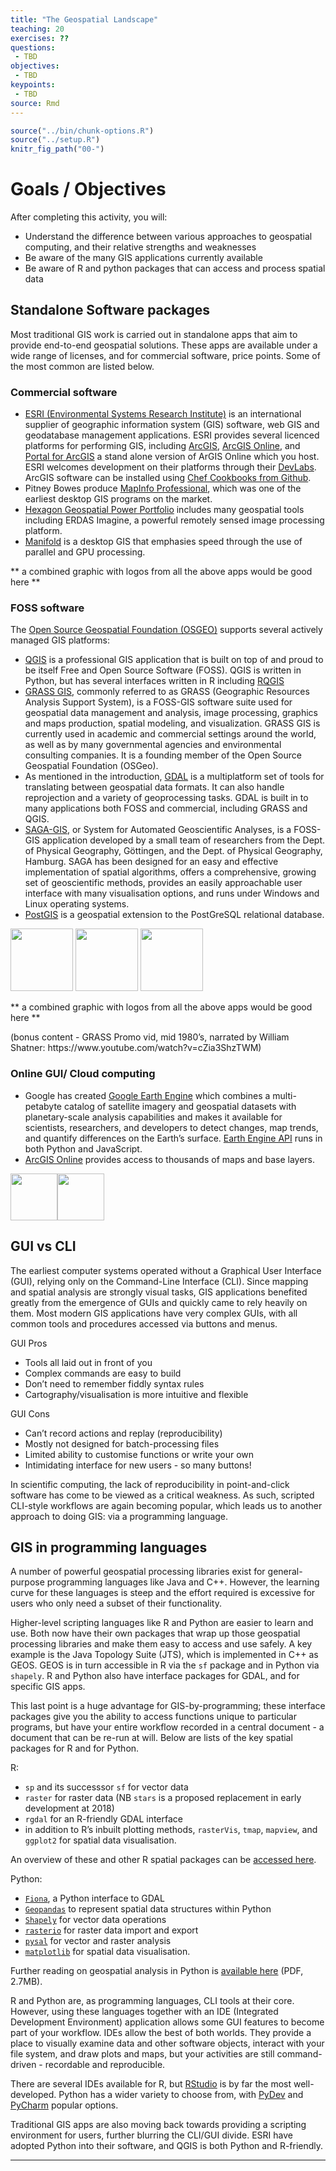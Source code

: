 ```yaml
---
title: "The Geospatial Landscape"
teaching: 20
exercises: ??
questions:
 - TBD
objectives:
 - TBD
keypoints:
 - TBD
source: Rmd
---
```


```r
source("../bin/chunk-options.R")
source("../setup.R")
knitr_fig_path("00-")
```
# Goals / Objectives

After completing this activity, you will:

  * Understand the difference between various approaches to geospatial computing, and their relative strengths and weaknesses 
  * Be aware of the many GIS applications currently available
  * Be aware of R and python packages that can access and process spatial data

## Standalone Software packages 

Most traditional GIS work is carried out in standalone apps that aim to provide end-to-end geospatial solutions. These apps are available under a wide range of licenses, and for commercial software, price points. Some of the most common are listed below.

### Commercial software 

  * [ESRI (Environmental Systems Research Institute)](https://www.esri.com/en-us/home) is an international supplier of geographic information system (GIS) software, web GIS and geodatabase management applications. ESRI provides several licenced platforms for performing GIS, including [ArcGIS](https://www.arcgis.com/home/index.html), [ArcGIS Online](http://www.esri.com/software/arcgis/arcgisonline), and [Portal for ArcGIS](http://server.arcgis.com/en/portal/) a stand alone version of ArGIS Online which you host. ESRI welcomes development on their platforms through their [DevLabs](https://developers.arcgis.com/). ArcGIS software can be installed using [Chef Cookbooks from Github](https://github.com/Esri/arcgis-cookbook).
  * Pitney Bowes produce [MapInfo Professional](https://www.pitneybowes.com/us/location-intelligence/geographic-information-systems/mapinfo-pro.html), which was one of the earliest desktop GIS programs on the market. 
  * [Hexagon Geospatial Power Portfolio](https://www.hexagongeospatial.com/products/power-portfolio) includes many geospatial tools including ERDAS Imagine, a powerful remotely sensed image processing platform.
  * [Manifold](http://www.manifold.net/) is a desktop GIS that emphasies speed through the use of parallel and GPU processing. 
  
** a combined graphic with logos from all the above apps would be good here **

### FOSS software 

The [Open Source Geospatial Foundation (OSGEO)](http://www.osgeo.org/) supports several actively managed GIS platforms:

  * [QGIS](https://www.qgis.org/en/site/) is a professional GIS application that is built on top of and proud to be itself Free and Open Source Software (FOSS). QGIS is written in Python, but has several interfaces written in R including [RQGIS](https://cran.r-project.org/web/packages/RQGIS/index.html) 
  * [GRASS GIS](https://grass.osgeo.org/), commonly referred to as GRASS (Geographic Resources Analysis Support System), is a FOSS-GIS software suite used for geospatial data management and analysis, image processing, graphics and maps production, spatial modeling, and visualization. GRASS GIS is currently used in academic and commercial settings around the world, as well as by many governmental agencies and environmental consulting companies. It is a founding member of the Open Source Geospatial Foundation (OSGeo).
  * As mentioned in the introduction, [GDAL](http://www.gdal.org/) is a multiplatform set of tools for translating between geospatial data formats. It can also handle reprojection and a variety of geoprocessing tasks. GDAL is built in to many applications both FOSS and commercial, including GRASS and QGIS.
  * [SAGA-GIS](http://www.saga-gis.org/en/index.html), or System for Automated Geoscientific Analyses, is a FOSS-GIS application developed by a small team of researchers from the Dept. of Physical Geography, Göttingen, and the Dept. of Physical Geography, Hamburg. SAGA has been designed for an easy and effective implementation of spatial algorithms, offers a comprehensive, growing set of geoscientific methods, provides an easily approachable user interface with many visualisation options, and runs under Windows and Linux operating systems.
  * [PostGIS](https://postgis.net/) is a geospatial extension to the PostGreSQL relational database.

<img src="https://qgisblog.files.wordpress.com/2016/12/qgis-logo_anita02.png" height="100"/>
<img src="https://grass.osgeo.org/uploads/images/logo_variant_nobg.png" height="100"/>
<img src="http://gisgeography.com/wp-content/uploads/2016/01/saga-gis-logo.png" height="100"/>

** a combined graphic with logos from all the above apps would be good here **

(bonus content - GRASS Promo vid, mid 1980's, narrated by William Shatner: https://www.youtube.com/watch?v=cZia3ShzTWM)

### Online GUI/ Cloud computing

  * Google has created [Google Earth Engine](https://earthengine.google.com/) which combines a multi-petabyte catalog of satellite imagery and geospatial datasets with planetary-scale analysis capabilities and makes it available for scientists, researchers, and developers to detect changes, map trends, and quantify differences on the Earth's surface. [Earth Engine API](https://developers.google.com/earth-engine/) runs in both Python and JavaScript.
  * [ArcGIS Online](http://www.arcgis.com/features/features.html) provides access to thousands of maps and base layers.

<img src="https://earthengine.google.com/static/images/GoogleEarthEngine_Grey_108.png" height="75"/><img src="https://wp.stolaf.edu/it/files/2017/02/ArcGISOnlineLogoT.png" height="75"/>

## GUI vs CLI 

The earliest computer systems operated without a Graphical User Interface (GUI), relying only on the Command-Line Interface (CLI). Since mapping and spatial analysis are strongly visual tasks, GIS applications benefited greatly from the emergence of GUIs and quickly came to rely heavily on them. Most modern GIS applications have very complex GUIs, with all common tools and procedures accessed via buttons and menus. 

GUI Pros

  - Tools all laid out in front of you
  - Complex commands are easy to build
  - Don't need to remember fiddly syntax rules
  - Cartography/visualisation is more intuitive and flexible
  
GUI Cons

  - Can't record actions and replay (reproducibility)
  - Mostly not designed for batch-processing files
  - Limited ability to customise functions or write your own
  - Intimidating interface for new users - so many buttons!
  
In scientific computing, the lack of reproducibility in point-and-click software has come to be viewed as a critical weakness. As such, scripted CLI-style workflows are again becoming popular, which leads us to another approach to doing GIS: via a programming language.
  
## GIS in programming languages 

A number of powerful geospatial processing libraries exist for general-purpose programming languages like Java and C++. However, the learning curve for these languages is steep and the effort required is excessive for users who only need a subset of their functionality. 

Higher-level scripting languages like R and Python are easier to learn and use. Both now have their own packages that wrap up those geospatial processing libraries and make them easy to access and use safely. A key example is the Java Topology Suite (JTS), which is implemented in C++ as GEOS. GEOS is in turn accessible in R via the `sf` package and in Python via `shapely`. R and Python also have interface packages for GDAL, and for specific GIS apps. 

This last point is a huge advantage for GIS-by-programming; these interface packages give you the ability to access functions unique to particular programs, but have your entire workflow recorded in a central document - a document that can be re-run at will. Below are lists of the key spatial packages for R and for Python.

R: 

  * `sp` and its successsor `sf` for vector data 
  * `raster` for raster data (NB `stars` is a proposed replacement in early development at 2018) 
  * `rgdal` for an R-friendly GDAL interface
  * in addition to R's inbuilt plotting methods, `rasterVis`, `tmap`, `mapview`, and `ggplot2` for spatial data visualisation. 

An overview of these and other R spatial packages can be [accessed here](https://cran.r-project.org/web/views/Spatial.html). 

Python: 

  * [`Fiona`](https://github.com/Toblerity/Fiona), a Python interface to GDAL 
  * [`Geopandas`](http://geopandas.readthedocs.io/en/latest/) to represent spatial data structures within Python 
  * [`Shapely`](https://toblerity.org/shapely/manual.html#introduction) for vector data operations 
  * [`rasterio`](https://rasterio.readthedocs.io/en/latest/intro.html) for raster data import and export
  * [`pysal`](https://pysal.readthedocs.io/en/latest/users/introduction.html) for vector and raster analysis
  * [`matplotlib`](https://matplotlib.org/) for spatial data visualisation.

Further reading on geospatial analysis in Python is [available here](https://2015.foss4g-na.org/sites/default/files/slides/Intro%20to%20Spatial%20Data%20Analysis%20in%20Python%20-%20FOSS4G%20NA%202015.pdf) (PDF, 2.7MB). 
  
R and Python are, as programming languages, CLI tools at their core. However, using these languages together with an IDE (Integrated Development Environment) application allows some GUI features to become part of your workflow. IDEs allow the best of both worlds. They provide a place to visually examine data and other software objects, interact with your file system, and draw plots and maps, but your activities are still command-driven - recordable and reproducible.

There are several IDEs available for R, but [RStudio](https://www.rstudio.com/) is by far the most well-developed. Python has a wider variety to choose from, with [PyDev](http://www.pydev.org/) and [PyCharm](https://www.jetbrains.com/pycharm/) popular options.

Traditional GIS apps are also moving back towards providing a scripting environment for users, further blurring the CLI/GUI divide. ESRI have adopted Python into their software, and QGIS is both Python and R-friendly.

***

